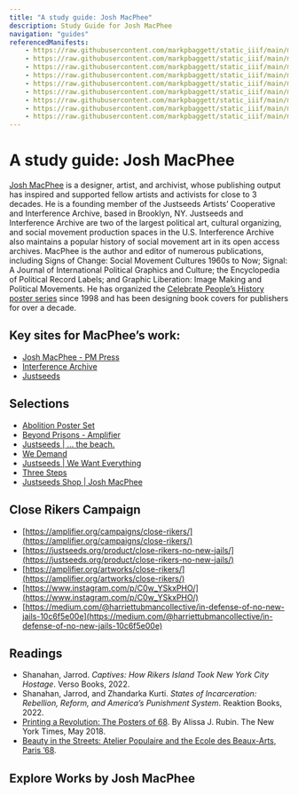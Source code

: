 ```yaml
---
title: "A study guide: Josh MacPhee"
description: Study Guide for Josh MacPhee
navigation: "guides"
referencedManifests:
    - https://raw.githubusercontent.com/markpbaggett/static_iiif/main/manifests/abolition_now/0003_thebeach.json
    - https://raw.githubusercontent.com/markpbaggett/static_iiif/main/manifests/abolition_now/0003_prisonsdontwork.json
    - https://raw.githubusercontent.com/markpbaggett/static_iiif/main/manifests/abolition_now/0003_kaboom.json
    - https://raw.githubusercontent.com/markpbaggett/static_iiif/main/manifests/abolition_now/0003_walterrodney.json
    - https://raw.githubusercontent.com/markpbaggett/static_iiif/main/manifests/abolition_now/0003_johnbrown.json
    - https://raw.githubusercontent.com/markpbaggett/static_iiif/main/manifests/abolition_now/0003_beyondprison.json
    - https://raw.githubusercontent.com/markpbaggett/static_iiif/main/manifests/abolition_now/0003_threeprinciples.json
    - https://raw.githubusercontent.com/markpbaggett/static_iiif/main/manifests/abolition_now/0003_educationcostsless.json
    - https://raw.githubusercontent.com/markpbaggett/static_iiif/main/manifests/abolition_now/0003_wedemand.json
---
```


# A study guide: Josh MacPhee

[Josh MacPhee](https://blog.pmpress.org/authors-artists-comrades/josh-macphee/) is a designer, artist, and archivist, whose publishing output has inspired and supported
fellow artists and activists for close to 3 decades. He is a founding member of the Justseeds Artists’
Cooperative and Interference Archive, based in Brooklyn, NY. Justseeds and Interference Archive are
two of the largest political art, cultural organizing, and social movement production spaces in the U.S.
Interference Archive also maintains a popular history of social movement art in its open access archives.
MacPhee is the author and editor of numerous publications, including Signs of Change: Social Movement
Cultures 1960s to Now; Signal: A Journal of International Political Graphics and Culture; the Encyclopedia
of Political Record Labels; and Graphic Liberation: Image Making and Political Movements. He has
organized the [Celebrate People’s History poster series](https://justseeds.org/project/cph/) since 1998 and has been
designing book covers for publishers for over a decade.

## Key sites for MacPhee’s work:

* [Josh MacPhee - PM Press](https://blog.pmpress.org/authors-artists-comrades/josh-macphee/)
* [Interference Archive](https://interferencearchive.org/)
* [Justseeds](https://justseeds.org/)

## Selections

* [Abolition Poster Set](https://amplifier.org/artworks/beyond-prisons/)
* [Beyond Prisons - Amplifier](https://amplifier.org/artworks/beyond-prisons/)
* [Justseeds | ... the beach.](https://justseeds.org/product/the-beach/)
* [We Demand](https://justseeds.org/product/we-demand/)
* [Justseeds | We Want Everything](https://justseeds.org/product/we-want-everything-2/)
* [Three Steps](https://justseeds.org/product/three-steps-5/)
* [Justseeds Shop | Josh MacPhee](https://justseeds.org/shop/?js-artist=josh-macphee)

## Close Rikers Campaign

* [https://amplifier.org/campaigns/close-rikers/](https://amplifier.org/campaigns/close-rikers/)
* [https://justseeds.org/product/close-rikers-no-new-jails/](https://justseeds.org/product/close-rikers-no-new-jails/)
* [https://amplifier.org/artworks/close-rikers/](https://amplifier.org/artworks/close-rikers/)
* [https://www.instagram.com/p/C0w_YSkxPHO/](https://www.instagram.com/p/C0w_YSkxPHO/)
* [https://medium.com/@harriettubmancollective/in-defense-of-no-new-jails-10c6f5e00e](https://medium.com/@harriettubmancollective/in-defense-of-no-new-jails-10c6f5e00e)

## Readings

* Shanahan, Jarrod. *Captives: How Rikers Island Took New York City Hostage*. Verso Books, 2022.
* Shanahan, Jarrod, and Zhandarka Kurti. *States of Incarceration: Rebellion, Reform, and America’s Punishment System*. Reaktion Books, 2022.
* [Printing a Revolution: The Posters of 68](https://www.nytimes.com/2018/05/04/arts/design/may-1968-paris.html). By Alissa J. Rubin. The New York Times, May 2018.
* [Beauty in the Streets: Atelier Populaire and the Ecole des Beaux-Arts, Paris ’68](https://aap68.yale.edu/beauty-streets-atelier-populaire-and-ecole-des-beaux-arts-paris-68-1).

## Explore Works by Josh MacPhee

<Slider iiifContent="https://abolition-now.github.io/an/api/facet/artist/josh-macphee.json" />

<Viewer iiifContent="https://abolition-now.github.io/an/api/facet/artist/josh-macphee.json" />

